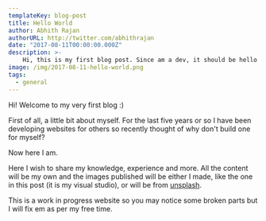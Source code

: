 ```yaml
---
templateKey: blog-post
title: Hello World
author: Abhith Rajan
authorURL: http://twitter.com/abhithrajan
date: "2017-08-11T00:00:00.000Z"
description: >-
    Hi, this is my first blog post. Since am a dev, it should be hello world :)
image: /img/2017-08-11-hello-world.png
tags:
  - general
---
```


Hi! Welcome to my very first blog :)

First of all, a little bit about myself. For the last five years or so I have been developing websites for others so recently thought of why don't build one for myself?

Now here I am.

Here I wish to share my knowledge, experience and more. All the content will be my own and the images published will be either I made, like the one in this post (it is my visual studio), or will be from [unsplash][1].

This is a work in progress website so you may notice some broken parts but I will fix em as per my free time.

[1]: http://unsplash.com
